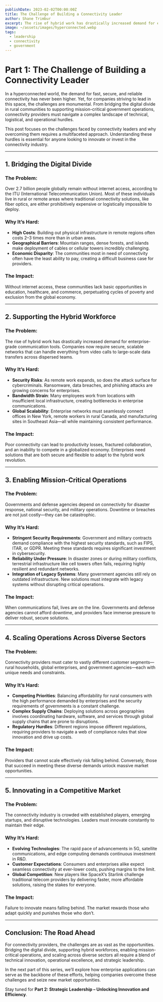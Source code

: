 ```yaml
---
publishDate: 2023-02-02T00:00:00Z
title: The Challenge of Building a Connectivity Leader
author: Shane Trimbur
excerpt: The rise of hybrid work has drastically increased demand for enterprise-grade communication tools. Companies now require secure, scalable networks that can handle everything from video calls to large-scale data transfers across dispersed teams.
image: ~/assets/images/hyperconnected.webp
tags:
  - leadership
  - connectivity
  - government
---
```


# Part 1: The Challenge of Building a Connectivity Leader

In a hyperconnected world, the demand for fast, secure, and reliable connectivity has never been higher. Yet, for companies striving to lead in this space, the challenges are monumental. From bridging the digital divide in rural communities to supporting mission-critical government operations, connectivity providers must navigate a complex landscape of technical, logistical, and operational hurdles.

This post focuses on the challenges faced by connectivity leaders and why overcoming them requires a multifaceted approach. Understanding these hurdles is essential for anyone looking to innovate or invest in the connectivity industry.

---

## **1. Bridging the Digital Divide**

### The Problem:
Over 2.7 billion people globally remain without internet access, according to the ITU (International Telecommunication Union). Most of these individuals live in rural or remote areas where traditional connectivity solutions, like fiber optics, are either prohibitively expensive or logistically impossible to deploy.

### Why It’s Hard:
- **High Costs**: Building out physical infrastructure in remote regions often costs 2–3 times more than in urban areas.
- **Geographical Barriers**: Mountain ranges, dense forests, and islands make deployment of cables or cellular towers incredibly challenging.
- **Economic Disparity**: The communities most in need of connectivity often have the least ability to pay, creating a difficult business case for providers.

### The Impact:
Without internet access, these communities lack basic opportunities in education, healthcare, and commerce, perpetuating cycles of poverty and exclusion from the global economy.

---

## **2. Supporting the Hybrid Workforce**

### The Problem:
The rise of hybrid work has drastically increased demand for enterprise-grade communication tools. Companies now require secure, scalable networks that can handle everything from video calls to large-scale data transfers across dispersed teams.

### Why It’s Hard:
- **Security Risks**: As remote work expands, so does the attack surface for cybercriminals. Ransomware, data breaches, and phishing attacks are growing concerns for enterprises.
- **Bandwidth Strain**: Many employees work from locations with insufficient local infrastructure, creating bottlenecks in enterprise communications.
- **Global Scalability**: Enterprise networks must seamlessly connect offices in New York, remote workers in rural Canada, and manufacturing sites in Southeast Asia—all while maintaining consistent performance.

### The Impact:
Poor connectivity can lead to productivity losses, fractured collaboration, and an inability to compete in a globalized economy. Enterprises need solutions that are both secure and flexible to adapt to the hybrid work revolution.

---

## **3. Enabling Mission-Critical Operations**

### The Problem:
Governments and defense agencies depend on connectivity for disaster response, national security, and military operations. Downtime or breaches are not just costly—they can be catastrophic.

### Why It’s Hard:
- **Stringent Security Requirements**: Government and military contracts demand compliance with the highest security standards, such as FIPS, ITAR, or GDPR. Meeting these standards requires significant investment in cybersecurity.
- **Reliability Under Pressure**: In disaster zones or during military conflicts, terrestrial infrastructure like cell towers often fails, requiring highly resilient and redundant networks.
- **Integration of Legacy Systems**: Many government agencies still rely on outdated infrastructure. New solutions must integrate with legacy systems without disrupting critical operations.

### The Impact:
When communications fail, lives are on the line. Governments and defense agencies cannot afford downtime, and providers face immense pressure to deliver robust, secure solutions.

---

## **4. Scaling Operations Across Diverse Sectors**

### The Problem:
Connectivity providers must cater to vastly different customer segments—rural households, global enterprises, and government agencies—each with unique needs and constraints.

### Why It’s Hard:
- **Competing Priorities**: Balancing affordability for rural consumers with the high performance demanded by enterprises and the security requirements of governments is a constant challenge.
- **Complex Supply Chains**: Deploying solutions across geographies involves coordinating hardware, software, and services through global supply chains that are prone to disruptions.
- **Regulatory Hurdles**: Different regions impose different regulations, requiring providers to navigate a web of compliance rules that slow innovation and drive up costs.

### The Impact:
Providers that cannot scale effectively risk falling behind. Conversely, those that succeed in meeting these diverse demands unlock massive market opportunities.

---

## **5. Innovating in a Competitive Market**

### The Problem:
The connectivity industry is crowded with established players, emerging startups, and disruptive technologies. Leaders must innovate constantly to maintain their edge.

### Why It’s Hard:
- **Evolving Technologies**: The rapid pace of advancements in 5G, satellite communications, and edge computing demands continuous investment in R&D.
- **Customer Expectations**: Consumers and enterprises alike expect seamless connectivity at ever-lower costs, pushing margins to the limit.
- **Global Competition**: New players like SpaceX’s Starlink challenge traditional telecom providers by delivering faster, more affordable solutions, raising the stakes for everyone.

### The Impact:
Failure to innovate means falling behind. The market rewards those who adapt quickly and punishes those who don’t.

---

## **Conclusion: The Road Ahead**

For connectivity providers, the challenges are as vast as the opportunities. Bridging the digital divide, supporting hybrid workforces, enabling mission-critical operations, and scaling across diverse sectors all require a blend of technical innovation, operational excellence, and strategic leadership.

In the next part of this series, we’ll explore how enterprise applications can serve as the backbone of these efforts, helping companies overcome these challenges and seize new market opportunities.

Stay tuned for **Part 2: Strategic Leadership – Unlocking Innovation and Efficiency**.
